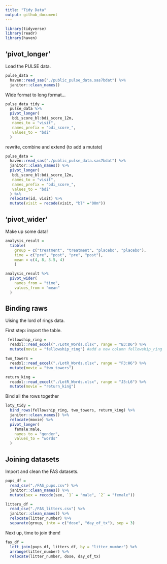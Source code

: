 ```yaml
---
title: "Tidy Data"
output: github_document
---
```


```r
library(tidyverse)
library(readr)
library(haven)
```

## 'pivot_longer'

Load the PULSE data.

```r
pulse_data = 
  haven::read_sas("./public_pulse_data.sas7bdat") %>% 
  janitor::clean_names()
```

Wide format to long format...

```r
pulse_data_tidy =
  pulse_data %>% 
  pivot_longer(
   bdi_score_bl:bdi_score_12m,
   names_to = "visit",
   names_prefix = "bdi_score_",
   values_to = "bdi"
  )
```

rewrite, combine and extend (to add a mutate)

```r
pulse_data = 
  haven::read_sas("./public_pulse_data.sas7bdat") %>% 
  janitor::clean_names() %>% 
  pivot_longer(
   bdi_score_bl:bdi_score_12m,
   names_to = "visit",
   names_prefix = "bdi_score_",
   values_to = "bdi"
  ) %>% 
  relocate(id, visit) %>% 
  mutate(visit = recode(visit, "bl" ="00m"))
```


## 'pivot_wider'

Make up some data!

```r
analysis_result =
  tibble(
    group = c("treatment", "treatment", "placebo", "placebo"),
    time = c("pre", "post", "pre", "post"),
    mean = c(4, 8, 3.5, 4)
    )

analysis_result %>% 
  pivot_wider(
    names_from = "time",
    values_from = "mean"
  )
```


## Binding raws

Uising the lord of rings data.

First step: import the table.

```r
 fellowship_ring = 
  readxl::read_excel("./LotR_Words.xlsx", range = "B3:D6") %>% 
  mutate(movie = "fellowship_ring") #add a new column fellowship_ring

two_towers = 
  readxl::read_excel("./LotR_Words.xlsx", range = "F3:H6") %>% 
  mutate(movie = "two_towers")

return_king = 
  readxl::read_excel("./LotR_Words.xlsx", range = "J3:L6") %>% 
  mutate(movie = "return_king")
```

Bind all the rows together

```r
loty_tidy = 
  bind_rows(fellowship_ring, two_towers, return_king) %>% 
  janitor::clean_names() %>% 
  relocate(movie) %>% 
  pivot_longer(
    female:male,
    names_to = "gender",
    values_to = "words"
  )
```

## Joining datasets

Import and clean the FAS datasets.

```r
pups_df =
  read_csv("./FAS_pups.csv") %>% 
  janitor::clean_names() %>% 
  mutate(sex = recode(sex, `1` = "male", `2` = "female"))

litters_df =
  read_csv("./FAS_litters.csv") %>% 
  janitor::clean_names() %>% 
  relocate(litter_number) %>% 
  separate(group, into = c("dose", "day_of_tx"), sep = 3)
```

Next up, time to join them!

```r
fas_df = 
  left_join(pups_df, litters_df, by = "litter_number") %>% 
  arrange(litter_number) %>% 
  relocate(litter_number, dose, day_of_tx)
```

